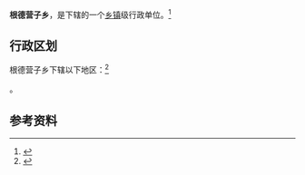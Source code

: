 {{中国乡级行政区|21/13/21/222/000}}

'''根德营子乡'''，是{{PRC admin/fullname|21/13/21/222/000|3}}下辖的一个[[乡镇|乡镇]]级行政单位。<ref>{{PRC admin/ref sgc|{{PRC admin/parent|21/13/21/222/000}}}}</ref>

== 行政区划 ==

根德营子乡下辖以下地区：<ref>{{PRC admin/ref sgc|21/13/21/222/000}}</ref>

{{PRC admin/children|21/13/21/222/000}}。

== 参考资料 ==

{{reflist}}

{{行政区划小作品}}
{{PRC admin/navcat|21/13/21/222/000}}